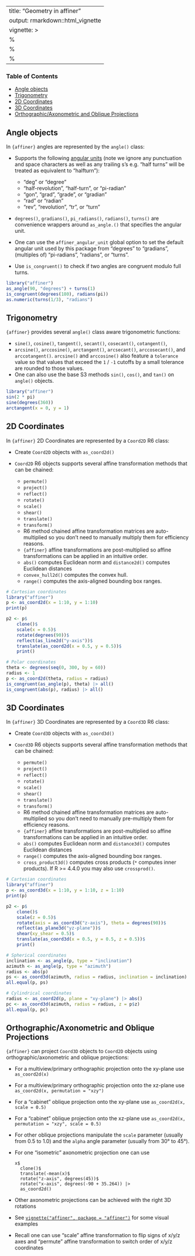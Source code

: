 
---
title: "Geometry in affiner"
output: rmarkdown::html_vignette
vignette: >
  %\VignetteIndexEntry{Geometry in affiner}
  %\VignetteEngine{knitr::rmarkdown}
  %\VignetteEncoding{UTF-8}
---

### Table of Contents

* [Angle objects](#angles)
* [Trigonometry](#trigonometry)
* [2D Coordinates](#2d)
* [3D Coordinates](#3d)
* [Orthographic/Axonometric and Oblique Projections](#projection)

## <a name="angles">Angle objects</a>

In `{affiner}` angles are represented by the `angle()` class:

* Supports the following [angular units](https://en.wikipedia.org/wiki/Angle#Units) (note we ignore any punctuation and space characters as well as any trailing s's e.g. "half turns" will be treated as equivalent to "halfturn"):

  + "deg" or "degree"
  + "half-revolution", "half-turn", or "pi-radian"
  + "gon", "grad", "grade", or "gradian"
  + "rad" or "radian"
  + "rev", "revolution", "tr", or "turn"

* `degrees()`, `gradians()`, `pi_radians()`, `radians()`, `turns()` are convenience wrappers around `as_angle.()` that specifies the angular unit. 

* One can use the `affiner_angular_unit` global option to set the default angular unit used by this package from "degrees" to "gradians", (multiples of) "pi-radians", "radians", or "turns".

* Use `is_congruent()` to check if two angles are congruent modulo full turns.

```r
library("affiner")
as_angle(90, "degrees") + turns(1)
is_congruent(degrees(180), radians(pi))
as.numeric(turns(1/3), "radians")
```

## <a name="trigonometry">Trigonometry</a>

`{affiner}` provides several `angle()` class aware trigonometric functions:

* `sine()`, `cosine()`, `tangent()`, `secant()`, `cosecant()`, `cotangent()`,
* `arcsine()`, `arccosine()`, `arctangent()`, `arcsecant()`, `arccosecant()`, and `arccotangent()`.
    `arcsine()` and `arccosine()` also feature a `tolerance` value so that values that exceed the `1` / `-1` cutoffs by a small tolerance are rounded to those values.
* One can also use the base S3 methods `sin()`, `cos()`, and `tan()` on `angle()` objects.

```r
library("affiner")
sin(2 * pi)
sine(degrees(360))
arctangent(x = 0, y = 1)
```

## <a name="2d">2D Coordinates</a>

In `{affiner}` 2D Coordinates are represented by a `Coord2D` R6 class:

* Create `Coord2D` objects with `as_coord2d()`
* `Coord2D` R6 objects supports several affine transformation methods that can be chained:

  + `permute()`
  + `project()`
  + `reflect()`
  + `rotate()`
  + `scale()`
  + `shear()`
  + `translate()`
  + `transform()`
  + R6 method chained affine transformation matrices are auto-multiplied
    so you don't need to manually multiply them for efficiency reasons.
  + `{affiner}` affine transformations are post-multiplied so affine transformations
    can be applied in an intuitive order.
  +  `abs()` computes Euclidean norm and `distance2d()` computes Euclidean distances
  + `convex_hull2d()` computes the convex hull.
  * `range()` computes the axis-aligned bounding box ranges.

```r
# Cartesian coordinates
library("affiner")
p <- as_coord2d(x = 1:10, y = 1:10)
print(p)

p2 <- p$
    clone()$
    scale(x = 0.5)$
    rotate(degrees(90))$
    reflect(as_line2d("y-axis"))$
    translate(as_coord2d(x = 0.5, y = 0.5))$
    print()

# Polar coordinates
theta <- degrees(seq(0, 300, by = 60))
radius <- 1
p <- as_coord2d(theta, radius = radius)
is_congruent(as_angle(p), theta) |> all()
is_congruent(abs(p), radius) |> all()
```

## <a name="3d">3D Coordinates</a>

In `{affiner}` 3D Coordinates are represented by a `Coord3D` R6 class:

* Create `Coord3D` objects with `as_coord3d()`
* `Coord3D` R6 objects supports several affine transformation methods that can be chained:

  + `permute()`
  + `project()`
  + `reflect()`
  + `rotate()`
  + `scale()`
  + `shear()`
  + `translate()`
  + `transform()`
  + R6 method chained affine transformation matrices are auto-multiplied
    so you don't need to manually pre-multiply them for efficiency reasons.
  + `{affiner}` affine transformations are post-multiplied so affine transformations
    can be applied in an intuitive order.
  +  `abs()` computes Euclidean norm and `distance3d()` computes Euclidean distances
  * `range()` computes the axis-aligned bounding box ranges.
  * `cross_product3d()` computes cross products (`*` computes inner products).  If R >= 4.4.0 you may also use `crossprod()`.

```r
# Cartesian coordinates
library("affiner")
p <- as_coord3d(x = 1:10, y = 1:10, z = 1:10)
print(p)

p2 <- p$
    clone()$
    scale(z = 0.5)$
    rotate(axis = as_coord3d("z-axis"), theta = degrees(90))$
    reflect(as_plane3d("yz-plane"))$
    shear(xy_shear = 0.5)$
    translate(as_coord3d(x = 0.5, y = 0.5, z = 0.5))$
    print()

# Spherical coordinates
inclination <- as_angle(p, type = "inclination")
azimuth <- as_angle(p, type = "azimuth")
radius <- abs(p)
ps <- as_coord3d(azimuth, radius = radius, inclination = inclination)
all.equal(p, ps)

# Cylindrical coordinates
radius <- as_coord2d(p, plane = "xy-plane") |> abs()
pc <- as_coord3d(azimuth, radius = radius, z = p$z)
all.equal(p, pc)
```

## <a name="projection">Orthographic/Axonometric and Oblique Projections</a>

`{affiner}` can project `Coord3D` objects to `Coord2D` objects using orthographic/axonometric and oblique projections:

* For a multiview/primary orthographic projection onto the xy-plane use `as_coord2d(x)`
* For a multiview/primary orthographic projection onto the xz-plane use `as_coord2d(x, permutation = "xzy")`
* For a "cabinet" oblique projection onto the xy-plane use `as_coord2d(x, scale = 0.5)`
* For a "cabinet" oblique projection onto the xz-plane use `as_coord2d(x, permutation = "xzy", scale = 0.5)`
* For other oblique projections manipulate the `scale` parameter (usually from 0.5 to 1.0) and the `alpha` angle parameter
  (usually from 30° to 45°).
* For one "isometric" axonometric projection one can use

  ```
  x$
    clone()$
    translate(-mean(x)$
    rotate("z-axis", degrees(45))$
    rotate("x-axis", degrees(-90 + 35.264)) |>
    as_coord2d()
  ```

* Other axonometric projections can be achieved with the right 3D rotations
* See [`vignette("affiner", package = "affiner")`](affiner.html) for some visual examples
* Recall one can use "scale" affine transformation to flip signs of x/y/z axes and "permute" affine transformation to switch order of x/y/z coordinates
